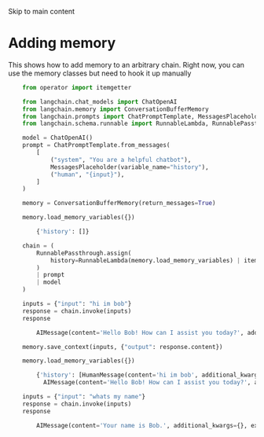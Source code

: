 Skip to main content

# Adding memory

This shows how to add memory to an arbitrary chain. Right now, you can use the memory classes but need to hook it up manually


```python
    from operator import itemgetter

    from langchain.chat_models import ChatOpenAI
    from langchain.memory import ConversationBufferMemory
    from langchain.prompts import ChatPromptTemplate, MessagesPlaceholder
    from langchain.schema.runnable import RunnableLambda, RunnablePassthrough

    model = ChatOpenAI()
    prompt = ChatPromptTemplate.from_messages(
        [
            ("system", "You are a helpful chatbot"),
            MessagesPlaceholder(variable_name="history"),
            ("human", "{input}"),
        ]
    )
```


```python
    memory = ConversationBufferMemory(return_messages=True)
```


```python
    memory.load_memory_variables({})
```


```python
        {'history': []}
```


```python
    chain = (
        RunnablePassthrough.assign(
            history=RunnableLambda(memory.load_memory_variables) | itemgetter("history")
        )
        | prompt
        | model
    )
```


```python
    inputs = {"input": "hi im bob"}
    response = chain.invoke(inputs)
    response
```


```python
        AIMessage(content='Hello Bob! How can I assist you today?', additional_kwargs={}, example=False)
```


```python
    memory.save_context(inputs, {"output": response.content})
```


```python
    memory.load_memory_variables({})
```


```python
        {'history': [HumanMessage(content='hi im bob', additional_kwargs={}, example=False),
          AIMessage(content='Hello Bob! How can I assist you today?', additional_kwargs={}, example=False)]}
```


```python
    inputs = {"input": "whats my name"}
    response = chain.invoke(inputs)
    response
```


```python
        AIMessage(content='Your name is Bob.', additional_kwargs={}, example=False)

```

